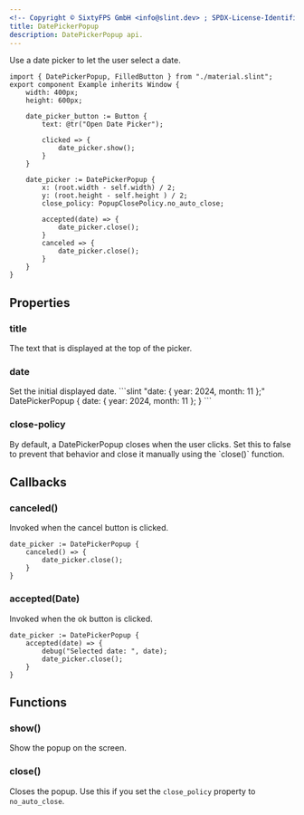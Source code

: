 ```yaml
---
<!-- Copyright © SixtyFPS GmbH <info@slint.dev> ; SPDX-License-Identifier: MIT -->
title: DatePickerPopup
description: DatePickerPopup api.
---
```



Use a date picker to let the user select a date.

```slint playground
import { DatePickerPopup, FilledButton } from "./material.slint";
export component Example inherits Window {
    width: 400px;
    height: 600px;

    date_picker_button := Button {
        text: @tr("Open Date Picker");

        clicked => {
            date_picker.show();
        }
    }

    date_picker := DatePickerPopup {
        x: (root.width - self.width) / 2;
        y: (root.height - self.height ) / 2;
        close_policy: PopupClosePolicy.no_auto_close;

        accepted(date) => {
            date_picker.close();
        }
        canceled => {
            date_picker.close();
        }
    }
}
```

## Properties

### title
<SlintProperty propName="title" typeName="string">
The text that is displayed at the top of the picker.
</SlintProperty>

### date
<SlintProperty propName="date" typeName="struct" structName="Date">
Set the initial displayed date.
```slint "date: { year: 2024, month: 11 };"
DatePickerPopup {
    date: { year: 2024, month: 11 };
}
```

### close-policy
<SlintProperty propName="close_policy" typeName="enum" enumName="PopupClosePolicy" defaultValue="close_on_click" />
By default, a DatePickerPopup closes when the user clicks. Set this to false to prevent that behavior and close it manually using the `close()` function.

</SlintProperty>

## Callbacks

### canceled()
Invoked when the cancel button is clicked.

```slint {2_4}
date_picker := DatePickerPopup {
    canceled() => {
        date_picker.close();
    }
}
```

### accepted(Date)
Invoked when the ok button is clicked.

```slint {2_5}
date_picker := DatePickerPopup {
    accepted(date) => {
        debug("Selected date: ", date);
        date_picker.close();
    }
}
```

## Functions

### show()
Show the popup on the screen.

### close()
Closes the popup. Use this if you set the `close_policy` property to `no_auto_close`.

